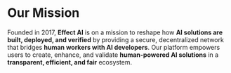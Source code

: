# Our Mission

Founded in 2017, **Effect AI** is on a mission to reshape how **AI solutions are built, deployed, and verified** by providing a secure, decentralized network that bridges **human workers with AI developers**. Our platform empowers users to create, enhance, and validate **human-powered AI solutions** in a **transparent, efficient, and fair** ecosystem.

